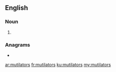 ==English==

===Noun===
{{head|en|noun plural form}}

# {{plural of|mutilator|lang=en}}

===Anagrams===
* {{l|en|stimulator}}

[[ar:mutilators]]
[[fr:mutilators]]
[[ku:mutilators]]
[[my:mutilators]]
